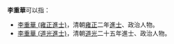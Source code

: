 
'''李重華'''可以指：
* [[李重華_(雍正進士)|李重華 (雍正進士)]]，清朝[[雍正|雍正]]二年[[進士|進士]]、政治人物。
* [[李重華_(道光進士)|李重華 (道光進士)]]，清朝[[道光|道光]]二十五年進士、政治人物。
{{disambig}}
